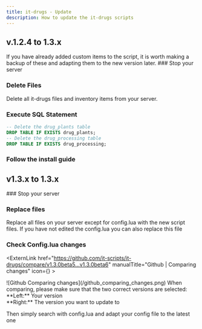```yaml
---
title: it-drugs - Update
description: How to update the it-drugs scripts
---
```



## v.1.2.4 to 1.3.x

<Callout type="info">
If you have already added custom items to the script, it is worth making a backup of these and adapting them to the new version later.
</Callout>

<Steps>
### Stop your server

### Delete Files

Delete all it-drugs files and inventory items from your server.

### Execute SQL Statement
```sql
-- Delete the drug_plants table
DROP TABLE IF EXISTS drug_plants;
-- Delete the drug_processing table
DROP TABLE IF EXISTS drug_processing;
```

### Follow the install guide
<ExternLink href="https://docs.it-scripts.com/it-drugs/installation"></ExternLink>


</Steps>

## v1.3.x to 1.3.x
<Steps>
### Stop your server

### Replace files

Replace all files on your server except for config.lua with the new script files. If you have not edited the config.lua you can also replace this file

### Check Config.lua changes
<ExternLink href="https://github.com/it-scripts/it-drugs/compare/v1.3.0beta5...v1.3.0beta6" manualTitle="Github | Comparing changes" icon={<IconBrandGithub />} ></ExternLink>

<Callout type="info">
![Github Comparing changes](/github_comparing_changes.png)
When comparing, please make sure that the two correct versions are selected: <br/>
**Left:** Your version <br/>
**Right:** The version you want to update to

Then simply search with config.lua and adapt your config file to the latest one
</Callout>

</Steps>
